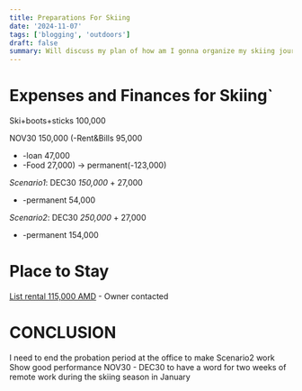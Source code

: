 ```yaml
---
title: Preparations For Skiing
date: '2024-11-07'
tags: ['blogging', 'outdoors']
draft: false
summary: Will discuss my plan of how am I gonna organize my skiing journey this season
---
```


# Expenses and Finances for Skiing`
Ski+boots+sticks	100,000


NOV30 	150,000
(-Rent&Bills	95,000
* -loan		47,000
* -Food		27,000) -> permanent(-123,000)

*Scenario1*: DEC30		*150,000* + 27,000
* -permanent			54,000

*Scenario2*: DEC30		*250,000* + 27,000
* -permanent			154,000


# Place to Stay
[List rental 115,000 AMD](https://www.list.am/item/20278093#) - Owner contacted

# CONCLUSION 
I need to end the probation period at the office to make Scenario2 work
Show good performance NOV30 - DEC30 to have a word for two weeks of remote work during the skiing season in January
 
